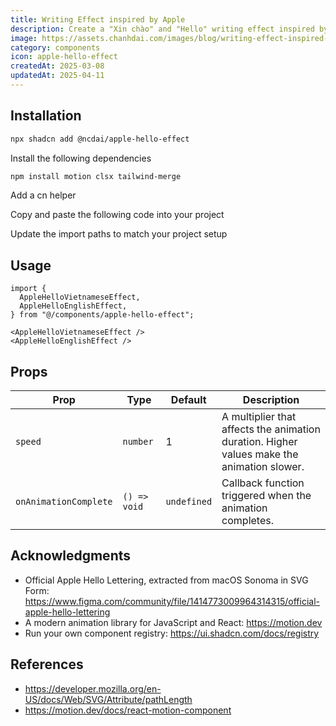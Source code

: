 ```yaml
---
title: Writing Effect inspired by Apple
description: Create a "Xin chào" and "Hello" writing effect inspired by Apple using Motion for React.
image: https://assets.chanhdai.com/images/blog/writing-effect-inspired-by-apple.webp
category: components
icon: apple-hello-effect
createdAt: 2025-03-08
updatedAt: 2025-04-11
---
```


<ComponentPreview
  name="apple-hello-effect-vi-demo"
  openInV0Url="https://chanhdai.com/r/apple-hello-effect.json"
  canReplay
/>

<ComponentPreview
  name="apple-hello-effect-en-demo"
  openInV0Url="https://chanhdai.com/r/apple-hello-effect.json"
  canReplay
/>

## Installation

<CodeTabs className="gap-0">

<TabsListInstallType />

<TabsContent value="cli" className="[&>figure]:mb-0">

```bash
npx shadcn add @ncdai/apple-hello-effect
```

</TabsContent>

<TabsContent value="manual">

<Steps>

<Step>Install the following dependencies</Step>

```bash
npm install motion clsx tailwind-merge
```

<Step>Add a cn helper</Step>

<ComponentSource
  src="src/lib/utils.ts"
  title="lib/utils.ts"
  showLineNumbers
  collapsible={false}
/>

<Step>Copy and paste the following code into your project</Step>

<ComponentSource
  name="apple-hello-effect"
  title="components/apple-hello-effect.tsx"
  showLineNumbers
/>

<Step>Update the import paths to match your project setup</Step>

</Steps>

</TabsContent>

</CodeTabs>

## Usage

```tsx
import {
  AppleHelloVietnameseEffect,
  AppleHelloEnglishEffect,
} from "@/components/apple-hello-effect";
```

```tsx
<AppleHelloVietnameseEffect />
<AppleHelloEnglishEffect />
```

## Props

| Prop                  | Type         | Default     | Description                                                                                |
| --------------------- | ------------ | ----------- | ------------------------------------------------------------------------------------------ |
| `speed`               | `number`     | 1           | A multiplier that affects the animation duration. Higher values make the animation slower. |
| `onAnimationComplete` | `() => void` | `undefined` | Callback function triggered when the animation completes.                                  |

## Acknowledgments

- Official Apple Hello Lettering, extracted from macOS Sonoma in SVG Form: https://www.figma.com/community/file/1414773009964314315/official-apple-hello-lettering
- A modern animation library for JavaScript and React: https://motion.dev
- Run your own component registry: https://ui.shadcn.com/docs/registry

## References

- https://developer.mozilla.org/en-US/docs/Web/SVG/Attribute/pathLength
- https://motion.dev/docs/react-motion-component
